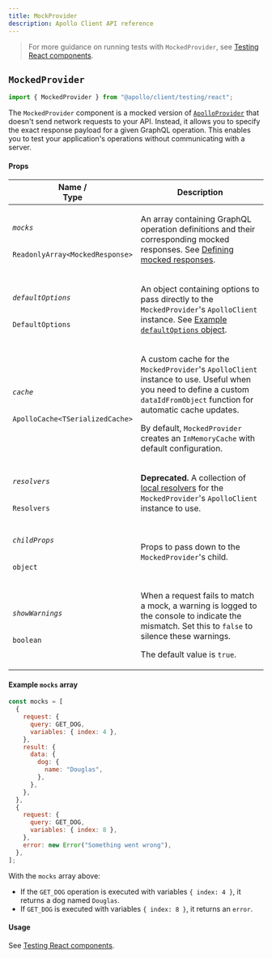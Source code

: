 ```yaml
---
title: MockProvider
description: Apollo Client API reference
---
```


> For more guidance on running tests with `MockedProvider`, see [Testing React components](../../development-testing/testing/).

## `MockedProvider`

```js
import { MockedProvider } from "@apollo/client/testing/react";
```

The `MockedProvider` component is a mocked version of [`ApolloProvider`](./hooks/#the-apolloprovider-component) that doesn't send network requests to your API. Instead, it allows you to specify the exact response payload for a given GraphQL operation. This enables you to test your application's operations without communicating with a server.

#### Props

<table class="field-table">
  <thead>
    <tr>
      <th>Name /<br/>Type</th>
      <th>Description</th>
    </tr>
  </thead>

<tbody>
<tr>
<td>

###### `mocks`

`ReadonlyArray<MockedResponse>`

</td>
<td>

An array containing GraphQL operation definitions and their corresponding mocked responses. See [Defining mocked responses](../../development-testing/testing/#defining-mocked-responses).

</td>
</tr>

<tr>
<td>

###### `defaultOptions`

`DefaultOptions`

</td>
<td>

An object containing options to pass directly to the `MockedProvider`'s `ApolloClient` instance. See [Example `defaultOptions` object](../core/ApolloClient/#example-defaultoptions-object).

</td>
</tr>

<tr>
<td>

###### `cache`

`ApolloCache<TSerializedCache>`

</td>
<td>

A custom cache for the `MockedProvider`'s `ApolloClient` instance to use. Useful when you need to define a custom `dataIdFromObject` function for automatic cache updates.

By default, `MockedProvider` creates an `InMemoryCache` with default configuration.

</td>
</tr>

<tr>
<td>

###### `resolvers`

`Resolvers`

</td>
<td>

**Deprecated.** A collection of [local resolvers](../../local-state/local-resolvers/) for the `MockedProvider`'s `ApolloClient` instance to use.

</td>
</tr>

<tr>
<td>

###### `childProps`

`object`

</td>
<td>

Props to pass down to the `MockedProvider`'s child.

</td>
</tr>

<tr>
<td>

###### `showWarnings`

`boolean`

</td>
<td>

When a request fails to match a mock, a warning is logged to the console to indicate the mismatch. Set this to `false` to silence these warnings.

The default value is `true`.

</td>
</tr>

</tbody>
</table>

#### Example `mocks` array

```js
const mocks = [
  {
    request: {
      query: GET_DOG,
      variables: { index: 4 },
    },
    result: {
      data: {
        dog: {
          name: "Douglas",
        },
      },
    },
  },
  {
    request: {
      query: GET_DOG,
      variables: { index: 8 },
    },
    error: new Error("Something went wrong"),
  },
];
```

With the `mocks` array above:

- If the `GET_DOG` operation is executed with variables `{ index: 4 }`, it returns a dog named `Douglas`.
- If `GET_DOG` is executed with variables `{ index: 8 }`, it returns an `error`.

#### Usage

See [Testing React components](../../development-testing/testing/).

